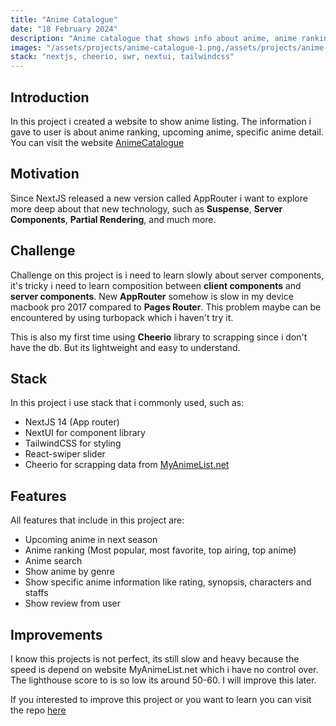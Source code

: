 ```yaml
---
title: "Anime Catalogue"
date: "18 February 2024"
description: "Anime catalogue that shows info about anime, anime ranking, upcoming anime."
images: "/assets/projects/anime-catalogue-1.png,/assets/projects/anime-catalogue-2.png,/assets/projects/anime-catalogue-3.png"
stack: "nextjs, cheerio, swr, nextui, tailwindcss"
---
```


## Introduction

In this project i created a website to show anime listing. The information i gave to user is about anime ranking, upcoming anime, specific anime detail. You can visit the website [AnimeCatalogue](https://animecatalogue.vercel.app)

## Motivation

Since NextJS released a new version called AppRouter i want to explore more deep about that new technology, such as **Suspense**, **Server Components**, **Partial Rendering**, and much more.

## Challenge

Challenge on this project is i need to learn slowly about server components, it's tricky i need to learn composition between **client components** and **server components**. New **AppRouter** somehow is slow in my device macbook pro 2017 compared to **Pages Router**. This problem maybe can be encountered by using turbopack which i haven't try it.

This is also my first time using **Cheerio** library to scrapping since i don't have the db. But its lightweight and easy to understand.

## Stack

In this project i use stack that i commonly used, such as:

-   NextJS 14 (App router)
-   NextUI for component library
-   TailwindCSS for styling
-   React-swiper slider
-   Cheerio for scrapping data from [MyAnimeList.net](https://myanimelist.net)

## Features

All features that include in this project are:

-   Upcoming anime in next season
-   Anime ranking (Most popular, most favorite, top airing, top anime)
-   Anime search
-   Show anime by genre
-   Show specific anime information like rating, synopsis, characters and staffs
-   Show review from user

## Improvements

I know this projects is not perfect, its still slow and heavy because the speed is depend on website MyAnimeList.net which i have no control over. The lighthouse score to is so low its around 50-60. I will improve this later.

If you interested to improve this project or you want to learn you can visit the repo [here](https://github.com/fikriwebdev/animecatalogue)
